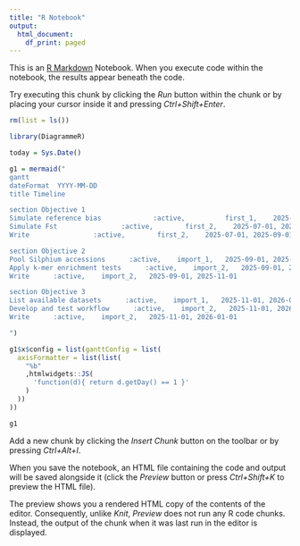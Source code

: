 ```yaml
---
title: "R Notebook"
output:
  html_document:
    df_print: paged
---
```


This is an [R Markdown](http://rmarkdown.rstudio.com) Notebook. When you execute code within the notebook, the results appear beneath the code. 

Try executing this chunk by clicking the *Run* button within the chunk or by placing your cursor inside it and pressing *Ctrl+Shift+Enter*. 

```r
rm(list = ls())

library(DiagrammeR)

today = Sys.Date()
```

```r
g1 = mermaid("
gantt
dateFormat  YYYY-MM-DD
title Timeline

section Objective 1
Simulate reference bias             :active,          first_1,    2025-07-01, 2025-09-01
Simulate Fst                :active,        first_2,    2025-07-01, 2025-09-01
Write                :active,        first_2,    2025-07-01, 2025-09-01

section Objective 2
Pool Silphium accessions      :active,    import_1,   2025-09-01, 2025-11-01
Apply k-mer enrichment tests      :active,    import_2,   2025-09-01, 2025-11-01
Write      :active,    import_2,   2025-09-01, 2025-11-01

section Objective 3
List available datasets      :active,    import_1,   2025-11-01, 2026-01-01
Develop and test workflow      :active,    import_2,   2025-11-01, 2026-01-01
Write      :active,    import_2,   2025-11-01, 2026-01-01

")

g1$x$config = list(ganttConfig = list(
  axisFormatter = list(list(
    "%b" 
    ,htmlwidgets::JS(
      'function(d){ return d.getDay() == 1 }' 
    )
  ))
))

g1

```

Add a new chunk by clicking the *Insert Chunk* button on the toolbar or by pressing *Ctrl+Alt+I*.

When you save the notebook, an HTML file containing the code and output will be saved alongside it (click the *Preview* button or press *Ctrl+Shift+K* to preview the HTML file).

The preview shows you a rendered HTML copy of the contents of the editor. Consequently, unlike *Knit*, *Preview* does not run any R code chunks. Instead, the output of the chunk when it was last run in the editor is displayed.

